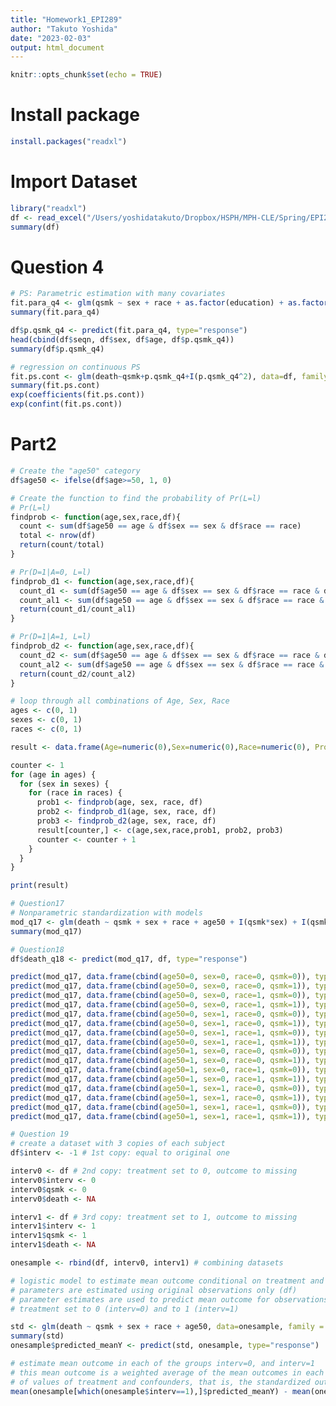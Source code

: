 ```yaml
---
title: "Homework1_EPI289"
author: "Takuto Yoshida"
date: "2023-02-03"
output: html_document
---
```


```r
knitr::opts_chunk$set(echo = TRUE)
```

# Install package
```r
install.packages("readxl")
```

# Import Dataset
```r
library("readxl")
df <- read_excel("/Users/yoshidatakuto/Dropbox/HSPH/MPH-CLE/Spring/EPI289/Homework1/nhefs.xlsx")
summary(df)
```


# Question 4
```r
# PS: Parametric estimation with many covariates
fit.para_q4 <- glm(qsmk ~ sex + race + as.factor(education) + as.factor(active) + age + I(age^2), data=df, family = binomial())
summary(fit.para_q4)

df$p.qsmk_q4 <- predict(fit.para_q4, type="response")
head(cbind(df$seqn, df$sex, df$age, df$p.qsmk_q4))
summary(df$p.qsmk_q4)

# regression on continuous PS
fit.ps.cont <- glm(death~qsmk+p.qsmk_q4+I(p.qsmk_q4^2), data=df, family=binomial())
summary(fit.ps.cont)
exp(coefficients(fit.ps.cont))
exp(confint(fit.ps.cont))
```

# Part2
```r
# Create the "age50" category
df$age50 <- ifelse(df$age>=50, 1, 0)

# Create the function to find the probability of Pr(L=l)
# Pr(L=l)
findprob <- function(age,sex,race,df){
  count <- sum(df$age50 == age & df$sex == sex & df$race == race)
  total <- nrow(df)
  return(count/total)
}

# Pr(D=1|A=0, L=l)
findprob_d1 <- function(age,sex,race,df){
  count_d1 <- sum(df$age50 == age & df$sex == sex & df$race == race & df$death == 1 & df$qsmk == 0)
  count_al1 <- sum(df$age50 == age & df$sex == sex & df$race == race & df$qsmk == 0)
  return(count_d1/count_al1)
}

# Pr(D=1|A=1, L=l)
findprob_d2 <- function(age,sex,race,df){
  count_d2 <- sum(df$age50 == age & df$sex == sex & df$race == race & df$death == 1 & df$qsmk == 1)
  count_al2 <- sum(df$age50 == age & df$sex == sex & df$race == race & df$qsmk == 1)
  return(count_d2/count_al2)
}

# loop through all combinations of Age, Sex, Race
ages <- c(0, 1)
sexes <- c(0, 1)
races <- c(0, 1)

result <- data.frame(Age=numeric(0),Sex=numeric(0),Race=numeric(0), Prob1=numeric(0), Prob2=numeric(0), Prob3=numeric(0))

counter <- 1
for (age in ages) {
  for (sex in sexes) {
    for (race in races) {
      prob1 <- findprob(age, sex, race, df)
      prob2 <- findprob_d1(age, sex, race, df)
      prob3 <- findprob_d2(age, sex, race, df)
      result[counter,] <- c(age,sex,race,prob1, prob2, prob3)
      counter <- counter + 1
    }
  }
}

print(result)
```

```r
# Question17
# Nonparametric standardization with models
mod_q17 <- glm(death ~ qsmk + sex + race + age50 + I(qsmk*sex) + I(qsmk*race) + I(qsmk*age50) + I(sex*race) + I(sex*age50) + I(race*age50) + I(qsmk*sex*race) + I(qsmk*sex*age50) + I(qsmk*race*age50) + I(sex*race*age50) +I(qsmk*sex*race*age50), data = df, family = binomial("logit"))
summary(mod_q17)

# Question18
df$death_q18 <- predict(mod_q17, df, type="response")

predict(mod_q17, data.frame(cbind(age50=0, sex=0, race=0, qsmk=0)), type="response")
predict(mod_q17, data.frame(cbind(age50=0, sex=0, race=0, qsmk=1)), type="response")
predict(mod_q17, data.frame(cbind(age50=0, sex=0, race=1, qsmk=0)), type="response")
predict(mod_q17, data.frame(cbind(age50=0, sex=0, race=1, qsmk=1)), type="response")
predict(mod_q17, data.frame(cbind(age50=0, sex=1, race=0, qsmk=0)), type="response")
predict(mod_q17, data.frame(cbind(age50=0, sex=1, race=0, qsmk=1)), type="response")
predict(mod_q17, data.frame(cbind(age50=0, sex=1, race=1, qsmk=0)), type="response")
predict(mod_q17, data.frame(cbind(age50=0, sex=1, race=1, qsmk=1)), type="response")
predict(mod_q17, data.frame(cbind(age50=1, sex=0, race=0, qsmk=0)), type="response")
predict(mod_q17, data.frame(cbind(age50=1, sex=0, race=0, qsmk=1)), type="response")
predict(mod_q17, data.frame(cbind(age50=1, sex=0, race=1, qsmk=0)), type="response")
predict(mod_q17, data.frame(cbind(age50=1, sex=0, race=1, qsmk=1)), type="response")
predict(mod_q17, data.frame(cbind(age50=1, sex=1, race=0, qsmk=0)), type="response")
predict(mod_q17, data.frame(cbind(age50=1, sex=1, race=0, qsmk=1)), type="response")
predict(mod_q17, data.frame(cbind(age50=1, sex=1, race=1, qsmk=0)), type="response")
predict(mod_q17, data.frame(cbind(age50=1, sex=1, race=1, qsmk=1)), type="response")

```

```r
# Question 19
# create a dataset with 3 copies of each subject
df$interv <- -1 # 1st copy: equal to original one

interv0 <- df # 2nd copy: treatment set to 0, outcome to missing
interv0$interv <- 0
interv0$qsmk <- 0
interv0$death <- NA

interv1 <- df # 3rd copy: treatment set to 1, outcome to missing
interv1$interv <- 1
interv1$qsmk <- 1
interv1$death <- NA

onesample <- rbind(df, interv0, interv1) # combining datasets

# logistic model to estimate mean outcome conditional on treatment and confounders
# parameters are estimated using original observations only (df)
# parameter estimates are used to predict mean outcome for observations with 
# treatment set to 0 (interv=0) and to 1 (interv=1)

std <- glm(death ~ qsmk + sex + race + age50, data=onesample, family = binomial(link = "logit"))
summary(std)   
onesample$predicted_meanY <- predict(std, onesample, type="response")

# estimate mean outcome in each of the groups interv=0, and interv=1
# this mean outcome is a weighted average of the mean outcomes in each combination 
# of values of treatment and confounders, that is, the standardized outcome
mean(onesample[which(onesample$interv==1),]$predicted_meanY) - mean(onesample[which(onesample$interv==0),]$predicted_meanY)
```





